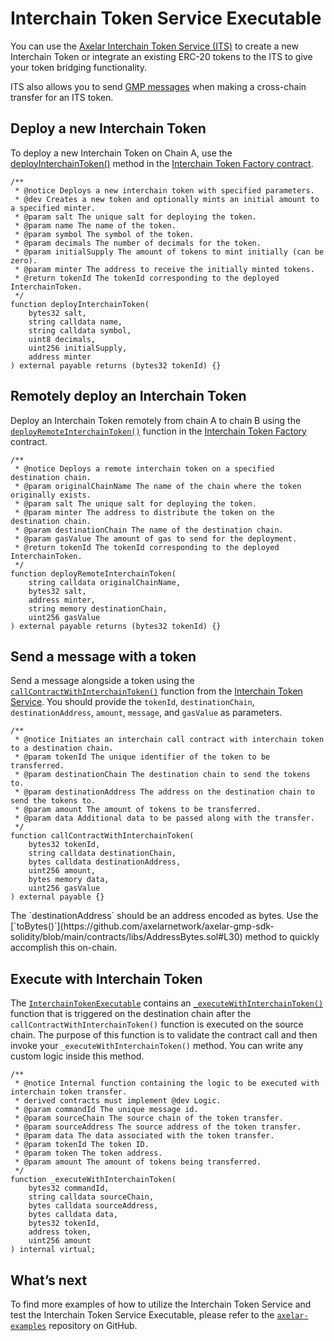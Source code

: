 # Interchain Token Service Executable


You can use the [Axelar Interchain Token Service (ITS)](https://github.com/axelarnetwork/interchain-token-service/tree/main) to create a new Interchain Token or integrate an existing ERC-20 tokens to the ITS to give your token bridging functionality. 

ITS also allows you to send [GMP messages](https://docs.axelar.dev/dev/general-message-passing/overview) when making a cross-chain transfer for an ITS token.


## Deploy a new Interchain Token

To deploy a new Interchain Token on Chain A, use the [deployInterchainToken()](https://github.com/axelarnetwork/interchain-token-service/blob/4e5f878dafb764ad37728ea239850b6a18a21d85/contracts/InterchainTokenFactory.sol#L122) method in the [Interchain Token Factory contract](https://github.com/axelarnetwork/interchain-token-service/blob/main/contracts/InterchainTokenFactory.sol).

```Solidity
/**
 * @notice Deploys a new interchain token with specified parameters.
 * @dev Creates a new token and optionally mints an initial amount to a specified minter.
 * @param salt The unique salt for deploying the token.
 * @param name The name of the token.
 * @param symbol The symbol of the token.
 * @param decimals The number of decimals for the token.
 * @param initialSupply The amount of tokens to mint initially (can be zero).
 * @param minter The address to receive the initially minted tokens.
 * @return tokenId The tokenId corresponding to the deployed InterchainToken.
 */
function deployInterchainToken(
    bytes32 salt,
    string calldata name,
    string calldata symbol,
    uint8 decimals,
    uint256 initialSupply,
    address minter
) external payable returns (bytes32 tokenId) {}
```

## Remotely deploy an Interchain Token

Deploy an Interchain Token remotely from chain A to chain B using the [`deployRemoteInterchainToken()`](https://github.com/axelarnetwork/interchain-token-service/blob/4e5f878dafb764ad37728ea239850b6a18a21d85/contracts/InterchainTokenFactory.sol#L167) function in the [Interchain Token Factory](https://github.com/axelarnetwork/interchain-token-service/blob/main/contracts/InterchainTokenFactory.sol) contract.

```Solidity
/**
 * @notice Deploys a remote interchain token on a specified destination chain.
 * @param originalChainName The name of the chain where the token originally exists.
 * @param salt The unique salt for deploying the token.
 * @param minter The address to distribute the token on the destination chain.
 * @param destinationChain The name of the destination chain.
 * @param gasValue The amount of gas to send for the deployment.
 * @return tokenId The tokenId corresponding to the deployed InterchainToken.
 */
function deployRemoteInterchainToken(
    string calldata originalChainName,
    bytes32 salt,
    address minter,
    string memory destinationChain,
    uint256 gasValue
) external payable returns (bytes32 tokenId) {}
```

## Send a message with a token

Send a message alongside a token using the [`callContractWithInterchainToken()`](https://github.com/axelarnetwork/interchain-token-service/blob/4e5f878dafb764ad37728ea239850b6a18a21d85/contracts/InterchainTokenService.sol#L491) function from the [Interchain Token Service](https://github.com/axelarnetwork/interchain-token-service/blob/main/contracts/InterchainTokenService.sol). You should provide the `tokenId`, `destinationChain`, `destinationAddress`, `amount`, `message`, and `gasValue` as parameters.

```Solidity
/**
 * @notice Initiates an interchain call contract with interchain token to a destination chain.
 * @param tokenId The unique identifier of the token to be transferred.
 * @param destinationChain The destination chain to send the tokens to.
 * @param destinationAddress The address on the destination chain to send the tokens to.
 * @param amount The amount of tokens to be transferred.
 * @param data Additional data to be passed along with the transfer.
 */
function callContractWithInterchainToken(
    bytes32 tokenId,
    string calldata destinationChain,
    bytes calldata destinationAddress,
    uint256 amount,
    bytes memory data,
    uint256 gasValue
) external payable {}
```

<Callout emoji="🚨">
 The `destinationAddress` should be an address encoded as bytes. Use the [`toBytes()`](https://github.com/axelarnetwork/axelar-gmp-sdk-solidity/blob/main/contracts/libs/AddressBytes.sol#L30) method to quickly accomplish this on-chain.

</Callout>

## Execute with Interchain Token

The [`InterchainTokenExecutable`](https://github.com/axelarnetwork/interchain-token-service/blob/main/contracts/executable/InterchainTokenExecutable.sol) contains an [`_executeWithInterchainToken()`](https://github.com/axelarnetwork/interchain-token-service/blob/4e5f878dafb764ad37728ea239850b6a18a21d85/contracts/executable/InterchainTokenExecutable.sol#L74) function that is triggered on the destination chain after the `callContractWithInterchainToken()` function is executed on the source chain. The purpose of this function is to validate the contract call and then invoke your `_executeWithInterchainToken()` method. You can write any custom logic inside this method.

```solidity
/**
 * @notice Internal function containing the logic to be executed with interchain token transfer.
 * derived contracts must implement @dev Logic.
 * @param commandId The unique message id.
 * @param sourceChain The source chain of the token transfer.
 * @param sourceAddress The source address of the token transfer.
 * @param data The data associated with the token transfer.
 * @param tokenId The token ID.
 * @param token The token address.
 * @param amount The amount of tokens being transferred.
 */
function _executeWithInterchainToken(
    bytes32 commandId,
    string calldata sourceChain,
    bytes calldata sourceAddress,
    bytes calldata data,
    bytes32 tokenId,
    address token,
    uint256 amount
) internal virtual;
```

## What’s next

To find more examples of how to utilize the Interchain Token Service and test the Interchain Token Service Executable, please refer to the [`axelar-examples`](https://github.com/axelarnetwork/axelar-examples/blob/main/examples/evm/its-executable/README.md) repository on GitHub.
